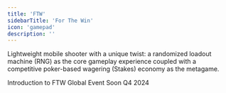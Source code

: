 ```yaml
---
title: 'FTW'
sidebarTitle: 'For The Win'
icon: 'gamepad'
description: ''
---
```

Lightweight mobile shooter with a unique twist: a randomized loadout machine (RNG) as the core gameplay experience coupled with a competitive poker-based wagering (Stakes) economy as the metagame.


<CardGroup cols={3}>
  <Card title="Game Overview" icon="joystick" href="overview-ftw">
  Introduction to FTW
    <Card title="Gameplay" icon="crown" href="gameplay">
  </Card>
    <Card title="Tournaments" href="tournaments">
    Global Event
  </Card>
</CardGroup>
<CardGroup cols={3}>
    <Card title="Onchain Clans" icon="circle-plus" href="clans">
    Soon Q4 2024
  </Card>
   <Card title="Custom Lobbies" icon="bullseye-arrow" href="custom-lobbies">
  </Card>
    <Card title="Wagering" icon="bullseye-arrow" href="wagering">
  </Card>
</CardGroup>